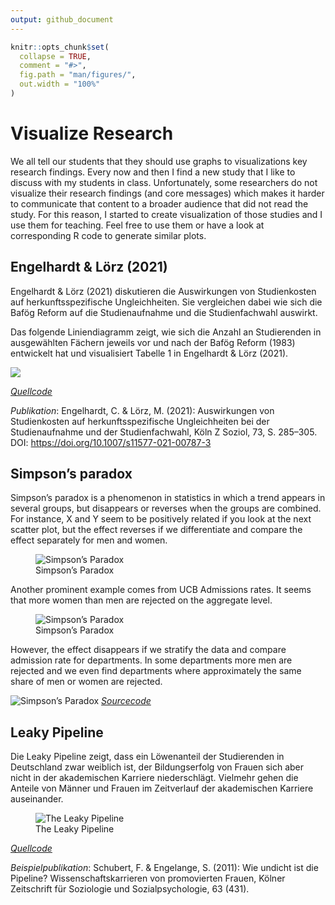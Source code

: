 ```yaml
---
output: github_document
---
```


<!-- README.md is generated from README.Rmd. Please edit that file -->

```r
knitr::opts_chunk$set(
  collapse = TRUE,
  comment = "#>",
  fig.path = "man/figures/",
  out.width = "100%"
)
```


# Visualize Research

<!-- badges: start -->

<!-- badges: end -->

We all tell our students that they should use graphs to visualizations key research findings. Every now and then I find a new study that I like to discuss with my students in class. Unfortunately, some researchers do not visualize their research findings (and core messages) which makes it harder to communicate that content to a broader audience that did not read the study. For this reason, I started to create visualization of those studies and I use them for teaching. Feel free to use them or have a look at corresponding R code to generate similar plots.


## Engelhardt & Lörz (2021)

Engelhardt & Lörz (2021) diskutieren die Auswirkungen von Studienkosten
auf herkunftsspezifische Ungleichheiten. Sie vergleichen dabei wie sich
die Bafög Reform auf die Studienaufnahme und die Studienfachwahl
auswirkt.

Das folgende Liniendiagramm zeigt, wie sich die Anzahl an Studierenden
in ausgewählten Fächern jeweils vor und nach der Bafög Reform (1983)
entwickelt hat und visualisiert Tabelle 1 in Engelhardt & Lörz (2021).

![](man/figures/Engelhardt_Loerz_2021.png)

[*Quellcode*](https://github.com/edgar-treischl/VisualizeResearch/blob/master/R/Engelhardt_L%C3%B6rz_2021.R)



*Publikation*: Engelhardt, C. & Lörz, M. (2021): Auswirkungen von Studienkosten auf herkunftsspezifische Ungleichheiten bei der Studienaufnahme und der Studienfachwahl, Köln Z Soziol, 73, S. 285–305. DOI: <https://doi.org/10.1007/s11577-021-00787-3>

## Simpson's paradox

Simpson’s paradox is a phenomenon in statistics in which a trend appears in several groups, but disappears or reverses when the groups are combined. For instance, X and Y seem to be positively related if you look at the next scatter plot, but the effect reverses if we differentiate and compare the effect separately for men and women.

![Simpson's Paradox](man/figures/Simpson.png)


Another prominent example comes from UCB Admissions rates. It seems that
more women than men are rejected on the aggregate level.

![Simpson's Paradox](man/figures/Simpson1.png)

However, the effect disappears if we stratify the data and compare admission rate for departments. In some departments more men are rejected and we even find departments where approximately the same share of men or women are rejected.

![Simpson's Paradox](man/figures/Simpson2.png)
[*Sourcecode*](https://github.com/edgar-treischl/VisualizeResearch/blob/master/R/Simpsons_Paradox.R)



## Leaky Pipeline

Die Leaky Pipeline zeigt, dass ein Löwenanteil der Studierenden in
Deutschland zwar weiblich ist, der Bildungserfolg von Frauen sich aber nicht in der
akademischen Karriere niederschlägt. Vielmehr gehen die Anteile von
Männer und Frauen im Zeitverlauf der akademischen Karriere auseinander.

![The Leaky Pipeline](man/figures/Leaky_Pipeline.png)

[*Quellcode*](https://github.com/edgar-treischl/VisualizeResearch/blob/master/R/Leaky_Pipeline.R)

*Beispielpublikation*: Schubert, F. & Engelange, S. (2011): Wie undicht ist die Pipeline? Wissenschaftskarrieren von promovierten Frauen, Kölner Zeitschrift für Soziologie und Sozialpsychologie, 63 (431).

